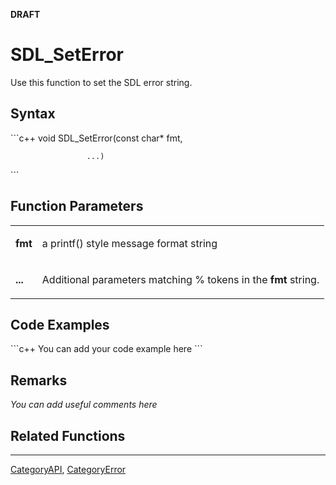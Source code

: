 <!-- pragma section-numbers off -->
<!-- pragma disable-camelcase -->
'''DRAFT'''

= SDL_SetError =
Use this function to set the SDL error string.


== Syntax ==
```c++
void SDL_SetError(const char* fmt, 
                  ...)
```

== Function Parameters ==
{|
|'''fmt'''
|a printf() style message format string
|-
|'''...'''
|Additional parameters matching % tokens in the '''fmt''' string.
|}

== Code Examples ==
```c++
You can add your code example here
```

== Remarks ==
''You can add useful comments here''

== Related Functions ==

----
[[CategoryAPI]], [[CategoryError]]
